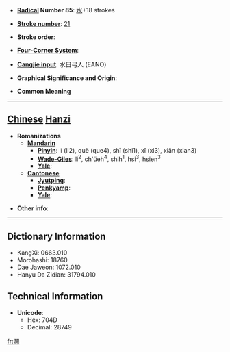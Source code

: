 * '''[[Wiktionary:Chinese radical index| Radical]] Number 85''': [[Wiktionary:Chinese radical index 水|水]]+18 strokes

* '''[[Wiktionary:Chinese total strokes index|Stroke number]]''': [[Wiktionary:Chinese total strokes index 21|21]]

* '''Stroke order''': 

* '''[[Wiktionary:Chinese four corner index|Four-Corner System]]''': 

* '''[[Wiktionary:Chinese Cangjie index|Cangjie input]]''': 水日弓人 (EANO)

* '''Graphical Significance and Origin''': 

* '''Common Meaning'''

----

== [[Chinese]] [[Hanzi]] ==

* '''Romanizations'''
** '''[[Mandarin]]'''
*** '''[[Pinyin]]''': lí (li2), què (que4), shī (shi1), xǐ (xi3), xiǎn (xian3)
*** '''[[Wade-Giles]]''': li<sup>2</sup>, ch'üeh<sup>4</sup>, shih<sup>1</sup>, hsi<sup>3</sup>, hsien<sup>3</sup>
*** '''[[Yale]]''': 
** '''[[Cantonese]]'''
*** '''[[Jyutping]]''':
*** '''[[Penkyamp]]''': 
*** '''[[Yale]]''': 

* '''Other info''': 

----

== Dictionary Information ==

* KangXi: 0663.010
* Morohashi: 18760
* Dae Jaweon: 1072.010
* Hanyu Da Zidian: 31794.010

== Technical Information ==

* '''Unicode''':
** Hex: 704D
** Decimal: 28749

[[fr:灍]]